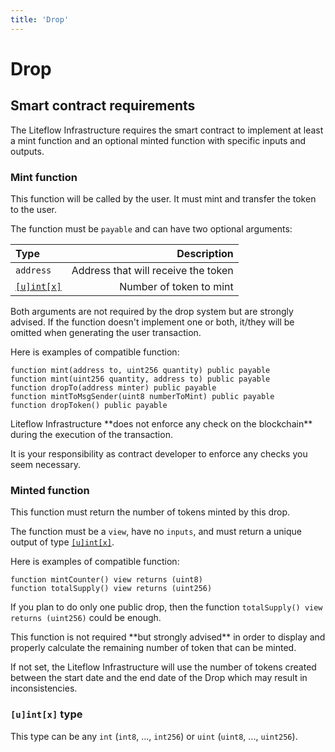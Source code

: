 ```yaml
---
title: 'Drop'
---
```



# Drop

## Smart contract requirements

The Liteflow Infrastructure requires the smart contract to implement at least a mint function and an optional minted function with specific inputs and outputs.

### Mint function

This function will be called by the user. It must mint and transfer the token to the user.

The function must be `payable` and can have two optional arguments:

| Type                       |                         Description |
| :------------------------- | ----------------------------------: |
| `address`                  | Address that will receive the token |
| [`[u]int[x]`](#uintx-type) |             Number of token to mint |

Both arguments are not required by the drop system but are strongly advised. If the function doesn't implement one or both, it/they will be omitted when generating the user transaction.

Here is examples of compatible function:

```
function mint(address to, uint256 quantity) public payable
function mint(uint256 quantity, address to) public payable
function dropTo(address minter) public payable
function mintToMsgSender(uint8 numberToMint) public payable
function dropToken() public payable
```

<Callout type="warning" emoji="⚠️">
Liteflow Infrastructure **does not enforce any check on the blockchain** during the execution of the transaction.

It is your responsibility as contract developer to enforce any checks you seem
necessary.

</Callout>

### Minted function

This function must return the number of tokens minted by this drop.

The function must be a `view`, have no `inputs`, and must return a unique output of type [`[u]int[x]`](#uintx-type).

Here is examples of compatible function:

```
function mintCounter() view returns (uint8)
function totalSupply() view returns (uint256)
```

If you plan to do only one public drop, then the function `totalSupply() view returns (uint256)` could be enough.

<Callout type="warning" emoji="⚠️">
This function is not required **but strongly advised** in order to display and properly calculate the remaining number of token that can be minted.

If not set, the Liteflow Infrastructure will use the number of tokens created between the start date and the end date of the Drop which may result in inconsistencies.

</Callout>

### `[u]int[x]` type

This type can be any `int` (`int8`, ..., `int256`) or `uint` (`uint8`, ..., `uint256`).

